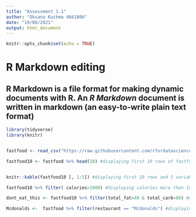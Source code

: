 ```yaml
---
title: "Assessment 1.1"
author: "Oksana Kuchma 4661806"
date: "19/08/2021"
output: html_document
---
```


```r
knitr::opts_chunk$set(echo = TRUE)
```

# **R Markdown editing**
## R Markdown is a file format for making dynamic documents with R. An *R Markdown* document is written in markdown **(an easy-to-write plain text format)**

```r
library(tidyverse)
library(knitr)


fastfood <- read_csv("https://raw.githubusercontent.com/rfordatascience/tidytuesday/master/data/2018/2018-09-04/fastfood_calories.csv") #assigning variable fastfood
```

```r

fastfood10 <- fastfood %>% head(10) #displaying first 10 rows of fastfood.


knitr::kable(fastfood10 [, 1:5]) #displaying first 10 rows and 5 variables

fastfood10 %>% filter( calories>1000) #displaying calories more than 1000

dont_eat_this <- fastfood10 %>% filter(total_fat>40 & total_carb>80) #displaying the observations with total fat > 40 and total_card>80 and assigned to variable dont_eat_this
```

```r

Mcdonalds <-  fastfood %>% filter(restaurant == "Mcdonalds") #displaying restaurant mcdonalds

```

